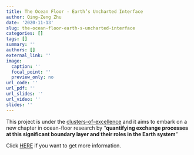 ```yaml
---
title: The Ocean Floor - Earth’s Uncharted Interface
author: Qing-Zeng Zhu
date: '2020-11-13'
slug: the-ocean-floor-earth-s-uncharted-interface
categories: []
tags: []
summary: ''
authors: []
external_link: ''
image:
  caption: ''
  focal_point: ''
  preview_only: no
url_code: ''
url_pdf: ''
url_slides: ''
url_video: ''
slides: ''
---
```



This project is under the [clusters-of-excellence](https://www.research-in-germany.org/en/research-landscape/excellence-universities/clusters-of-excellence.html) and it aims to embark on a new chapter in ocean-floor research by "**quantifying exchange processes at this significant boundary layer and their roles in the Earth system**"

Click [HERE](https://www.marum.de/en/The-Ocean-Floor.html) if you want to get more information.
